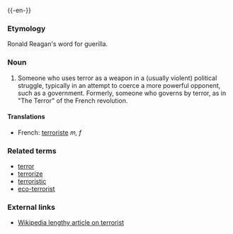 {{wikipedia}}
{{-en-}}
===Etymology===
Ronald Reagan's word for guerilla.

===Noun===
# Someone who uses terror as a weapon in a (usually violent) political struggle, typically in an attempt to coerce a more powerful opponent, such as a government.  Formerly, someone who governs by terror, as in "The Terror" of the French revolution.

====Translations====
*French: [[terroriste]] ''m, f''

===Related terms===
*[[terror]]
*[[terrorize]]
*[[terroristic]]
*[[eco-terrorist]]

===External links===
*[[w:terrorist|Wikipedia lengthy article on terrorist]]